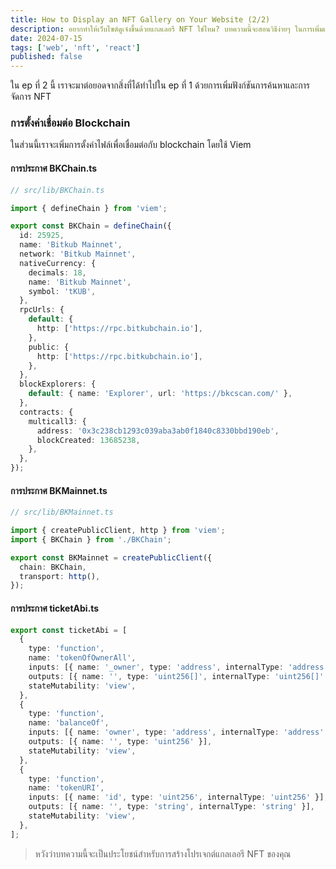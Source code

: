 ```yaml
---
title: How to Display an NFT Gallery on Your Website (2/2)
description: อยากทำให้เว็บไซต์ดูเจ๋งขึ้นด้วยแกลเลอรี NFT ใช่ไหม? บทความนี้จะสอนวิธีง่ายๆ ในการเพิ่มแกลเลอรี NFT บนเว็บไซต์ของคุณ
date: 2024-07-15
tags: ['web', 'nft', 'react']
published: false
---
```


ใน ep ที่ 2 นี้ เราจะมาต่อยอดจากสิ่งที่ได้ทำไปใน ep ที่ 1 ด้วยการเพิ่มฟังก์ชันการค้นหาและการจัดการ NFT

### การตั้งค่าเชื่อมต่อ Blockchain

ในส่วนนี้เราจะเพิ่มการตั้งค่าไฟล์เพื่อเชื่อมต่อกับ blockchain โดยใช้ Viem

#### การประกาศ BKChain.ts

```typescript
// src/lib/BKChain.ts

import { defineChain } from 'viem';

export const BKChain = defineChain({
  id: 25925,
  name: 'Bitkub Mainnet',
  network: 'Bitkub Mainnet',
  nativeCurrency: {
    decimals: 18,
    name: 'Bitkub Mainnet',
    symbol: 'tKUB',
  },
  rpcUrls: {
    default: {
      http: ['https://rpc.bitkubchain.io'],
    },
    public: {
      http: ['https://rpc.bitkubchain.io'],
    },
  },
  blockExplorers: {
    default: { name: 'Explorer', url: 'https://bkcscan.com/' },
  },
  contracts: {
    multicall3: {
      address: '0x3c238cb1293c039aba3ab0f1840c8330bbd190eb',
      blockCreated: 13685238,
    },
  },
});
```

#### การประกาศ BKMainnet.ts

```typescript
// src/lib/BKMainnet.ts

import { createPublicClient, http } from 'viem';
import { BKChain } from './BKChain';

export const BKMainnet = createPublicClient({
  chain: BKChain,
  transport: http(),
});
```

#### การประกาศ ticketAbi.ts

```typescript
export const ticketAbi = [
  {
    type: 'function',
    name: 'tokenOfOwnerAll',
    inputs: [{ name: '_owner', type: 'address', internalType: 'address' }],
    outputs: [{ name: '', type: 'uint256[]', internalType: 'uint256[]' }],
    stateMutability: 'view',
  },
  {
    type: 'function',
    name: 'balanceOf',
    inputs: [{ name: 'owner', type: 'address', internalType: 'address' }],
    outputs: [{ name: '', type: 'uint256' }],
    stateMutability: 'view',
  },
  {
    type: 'function',
    name: 'tokenURI',
    inputs: [{ name: 'id', type: 'uint256', internalType: 'uint256' }],
    outputs: [{ name: '', type: 'string', internalType: 'string' }],
    stateMutability: 'view',
  },
];
```

<blockquote>
  หวังว่าบทความนี้จะเป็นประโยชน์สำหรับการสร้างโปรเจกต์แกลเลอรี NFT ของคุณ
</blockquote>
